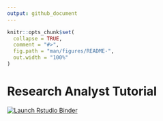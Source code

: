 ```yaml
---
output: github_document
---
```


<!-- README.md is generated from README.Rmd. Please edit that file -->

```r
knitr::opts_chunk$set(
  collapse = TRUE,
  comment = "#>",
  fig.path = "man/figures/README-",
  out.width = "100%"
)
```

# Research Analyst Tutorial

<!-- badges: start -->
[![Launch Rstudio Binder](http://mybinder.org/badge_logo.svg)](https://mybinder.org/v2/gh/danielbride/Research-Analyst-Tutorial/master?urlpath=shiny/intro/)
<!-- badges: end -->

